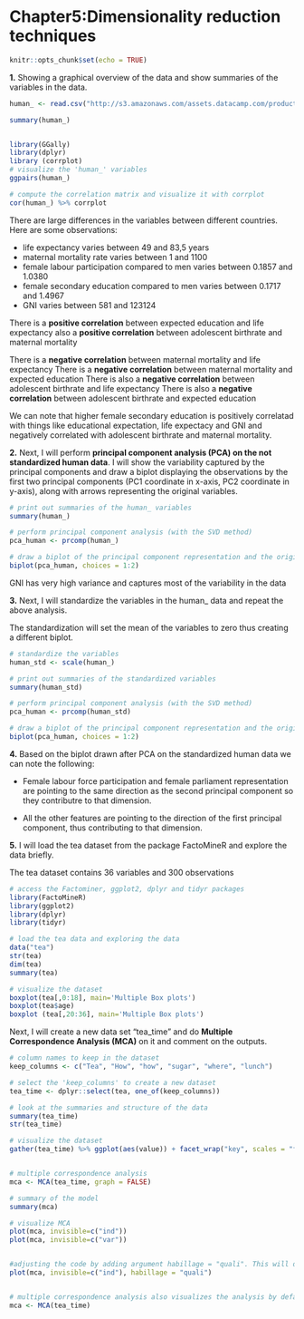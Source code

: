 # **Chapter5:Dimensionality reduction techniques**

```r
knitr::opts_chunk$set(echo = TRUE)
```
**1.**  Showing a graphical overview of the data and show summaries of the variables in the data.
```r

human_ <- read.csv("http://s3.amazonaws.com/assets.datacamp.com/production/course_2218/datasets/human2.txt", sep=",", header=TRUE)

summary(human_)


library(GGally)
library(dplyr)
library (corrplot)
# visualize the 'human_' variables
ggpairs(human_)

# compute the correlation matrix and visualize it with corrplot
cor(human_) %>% corrplot


```

There are large differences in the variables between different countries. Here are some observations: 

- life expectancy varies between 49 and 83,5 years
- maternal mortality rate varies between 1 and 1100
- female labour participation compared to men varies between 0.1857 and 1.0380
- female secondary education compared to men varies between 0.1717 and 1.4967
- GNI varies between 581 and 123124

There is a **positive correlation** between expected education and life expectancy
also a **positive correlation** between adolescent birthrate and maternal mortality

There is a **negative correlation** between maternal mortality and life expectancy
There is a **negative correlation** between maternal mortality and expected education
There is also a **negative correlation** between adolescent birthrate and life expectancy
There is also a **negative correlation** between adolescent birthrate and expected education

We can note that higher female secondary education is positively correlatad with things like educational expectation, life expectacy and GNI and negatively correlated with adolescent birthrate and maternal mortality.

**2.** Next, I will perform **principal component analysis (PCA) on the not standardized human data**. I will show the variability captured by the principal components and draw a biplot displaying the observations by the first two principal components (PC1 coordinate in x-axis, PC2 coordinate in y-axis), along with arrows representing the original variables. 

```r

# print out summaries of the human_ variables
summary(human_)

# perform principal component analysis (with the SVD method)
pca_human <- prcomp(human_)

# draw a biplot of the principal component representation and the original variables
biplot(pca_human, choices = 1:2)

```

GNI has very high variance and captures most of the variability in the data

**3.** Next, I will standardize the variables in the human_ data and repeat the above analysis. 

The standardization will set the mean of the variables to zero thus creating a different biplot.
```r
# standardize the variables
human_std <- scale(human_)

# print out summaries of the standardized variables
summary(human_std)

# perform principal component analysis (with the SVD method)
pca_human <- prcomp(human_std)

# draw a biplot of the principal component representation and the original variables
biplot(pca_human, choices = 1:2)
```

**4.** Based on the biplot drawn after PCA on the standardized human data we can note the following: 

- Female labour force participation and female parliament representation are pointing to the same direction as the second principal component so they contributre to that dimension. 

- All the other features are pointing to the direction of the first principal component, thus contributing to that dimension.

**5.** I will load the tea dataset from the package FactoMineR and explore the data briefly. 

The tea dataset contains 36 variables and 300 observations

```r
# access the Factominer, ggplot2, dplyr and tidyr packages
library(FactoMineR)
library(ggplot2)
library(dplyr)
library(tidyr)

# load the tea data and exploring the data
data("tea")
str(tea)
dim(tea)
summary(tea)

# visualize the dataset
boxplot(tea[,0:18], main='Multiple Box plots')
boxplot(tea$age)
boxplot (tea[,20:36], main='Multiple Box plots')

```

Next, I will create a new data set "tea_time" and do **Multiple Correspondence Analysis (MCA)** on it and comment on the outputs.

```r

# column names to keep in the dataset
keep_columns <- c("Tea", "How", "how", "sugar", "where", "lunch")

# select the 'keep_columns' to create a new dataset
tea_time <- dplyr::select(tea, one_of(keep_columns))

# look at the summaries and structure of the data
summary(tea_time)
str(tea_time)

# visualize the dataset
gather(tea_time) %>% ggplot(aes(value)) + facet_wrap("key", scales = "free") + geom_bar() + theme(axis.text.x = element_text(angle = 45, hjust = 1, size = 8))


# multiple correspondence analysis
mca <- MCA(tea_time, graph = FALSE)

# summary of the model
summary(mca)

# visualize MCA
plot(mca, invisible=c("ind"))
plot(mca, invisible=c("var"))


#adjusting the code by adding argument habillage = "quali". This will differentiate the different variables with different colors, making the visualization easier to interpret.
plot(mca, invisible=c("ind"), habillage = "quali")


# multiple correspondence analysis also visualizes the analysis by default
mca <- MCA(tea_time)

```
